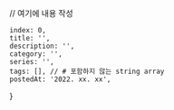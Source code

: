 
// 여기에 내용 작성

    index: 0,
    title: '',
    description: '',
    category: '',
    series: '',
    tags: [], // # 포함하지 않는 string array
    postedAt: '2022. xx. xx',
}
